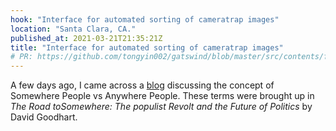 ```yaml
---
hook: "Interface for automated sorting of cameratrap images"
location: "Santa Clara, CA."
published_at: 2021-03-21T21:35:21Z
title: "Interface for automated sorting of cameratrap images"
# PR: https://github.com/tongyin002/gatswind/blob/master/src/contents/fragments/transition-by-mobility.mdx
---
```


A few days ago, I came across a [blog](https://mikefrost.net/people-somewhere-vs-people-anywhere/)
discussing the concept of Somewhere People vs Anywhere People. These terms were brought up in
_The Road toSomewhere: The populist Revolt and the Future of Politics_ by David Goodhart.

